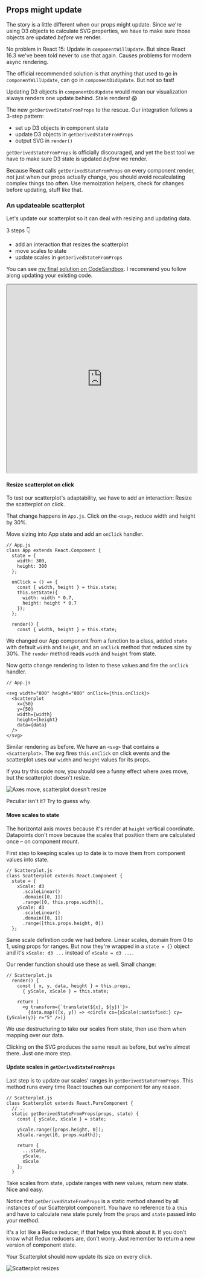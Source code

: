 ## Props might update

The story is a little different when our props might update. Since we're using
D3 objects to calculate SVG properties, we have to make sure those objects are
updated _before_ we render.

No problem in React 15: Update in `componentWillUpdate`. But since React 16.3
we've been told never to use that again. Causes problems for modern async
rendering.

The official recommended solution is that anything that used to go in
`componentWillUpdate`, can go in `componentDidUpdate`. But not so fast!

Updating D3 objects in `componentDidUpdate` would mean our visualization always
renders one update behind. Stale renders! :scream:

The new `getDerivedStateFromProps` to the rescue. Our integration follows a
3-step pattern:

- set up D3 objects in component state
- update D3 objects in `getDerivedStateFromProps`
- output SVG in `render()`

`getDerivedStateFromProps` is officially discouraged, and yet the best tool we
have to make sure D3 state is updated _before_ we render.

Because React calls `getDerivedStateFromProps` on every component render, not
just when our props actually change, you should avoid recalculating complex
things too often. Use memoization helpers, check for changes before updating,
stuff like that.

### An updateable scatterplot

Let's update our scatterplot so it can deal with resizing and updating data.

3 steps :point_down:

- add an interaction that resizes the scatterplot
- move scales to state
- update scales in `getDerivedStateFromProps`

You can see
[my final solution on CodeSandbox](https://codesandbox.io/s/ll9kp8or0l). I
recommend you follow along updating your existing code.

<iframe src="https://codesandbox.io/embed/ll9kp8or0l?codemirror=1&view=split" style="width:100%; height:500px; border:open_mouth:; border-radius: 4px; overflow:hidden;" sandbox="allow-modals allow-forms allow-popups allow-scripts allow-same-origin"></iframe>

#### Resize scatterplot on click

To test our scatterplot's adaptability, we have to add an interaction: Resize
the scatterplot on click.

That change happens in `App.js`. Click on the `<svg>`, reduce width and height
by 30%.

Move sizing into App state and add an `onClick` handler.

```{.javascript caption="Sizing into state and click handler"}
// App.js
class App extends React.Component {
  state = {
    width: 300,
    height: 300
  };

  onClick = () => {
    const { width, height } = this.state;
    this.setState({
      width: width * 0.7,
      height: height * 0.7
    });
  };

  render() {
    const { width, height } = this.state;
```

We changed our App component from a function to a class, added `state` with
default `width` and `height`, and an `onClick` method that reduces size by 30%.
The `render` method reads `width` and `height` from state.

Now gotta change rendering to listen to these values and fire the `onClick`
handler.

```{.javascript caption="Use state in rendering"}
// App.js

<svg width="800" height="800" onClick={this.onClick}>
  <Scatterplot
    x={50}
    y={50}
    width={width}
    height={height}
    data={data}
  />
</svg>
```

Similar rendering as before. We have an `<svg>` that contains a
`<Scatterplot>`. The svg fires `this.onClick` on click events and the
scatterplot uses our `width` and `height` values for its props.

If you try this code now, you should see a funny effect where axes move, but
the scatterplot doesn't resize.

![Axes move, scatterplot doesn't resize](https://raw.githubusercontent.com/Swizec/react-d3js-es6-ebook/2018-version/manuscript/resources/images/2018/not-resizing-scatterplot.png)

Peculiar isn't it? Try to guess why.

#### Move scales to state

The horizontal axis moves because it's render at `height` vertical coordinate.
Datapoints don't move because the scales that position them are calculated once
– on component mount.

First step to keeping scales up to date is to move them from component values
into state.

```{.javascript caption="Move scales into state"}
// Scatterplot.js
class Scatterplot extends React.Component {
  state = {
    xScale: d3
      .scaleLinear()
      .domain([0, 1])
      .range([0, this.props.width]),
    yScale: d3
      .scaleLinear()
      .domain([0, 1])
      .range([this.props.height, 0])
  };
```

Same scale definition code we had before. Linear scales, domain from 0 to 1,
using props for ranges. But now they're wrapped in a `state = {}` object and
it's `xScale: d3 ...` instead of `xScale = d3 ...`.

Our render function should use these as well. Small change:

```{.javascript caption="Render function uses state scales"}
// Scatterplot.js
  render() {
    const { x, y, data, height } = this.props,
      { yScale, xScale } = this.state;

    return (
      <g transform={`translate(${x}, ${y})`}>
        {data.map(([x, y]) => <circle cx={xScale(:satisfied:} cy={yScale(y)} r="5" />)}
```

We use destructuring to take our scales from state, then use them when mapping
over our data.

Clicking on the SVG produces the same result as before, but we're almost there.
Just one more step.

#### Update scales in `getDerivedStateFromProps`

Last step is to update our scales' ranges in `getDerivedStateFromProps`. This
method runs every time React touches our component for any reason.

```{.javascript caption="Update scales"}
// Scatterplot.js
class Scatterplot extends React.PureComponent {
  // ..
  static getDerivedStateFromProps(props, state) {
    const { yScale, xScale } = state;

    yScale.range([props.height, 0]);
    xScale.range([0, props.width]);

    return {
      ...state,
      yScale,
      xScale
    };
  }
```

Take scales from state, update ranges with new values, return new state. Nice
and easy.

Notice that `getDerivedStateFromProps` is a static method shared by all
instances of our Scatterplot component. You have no reference to a `this` and
have to calculate new state purely from the `props` and `state` passed into
your method.

It's a lot like a Redux reducer, if that helps you think about it. If you don't
know what Redux reducers are, don't worry. Just remember to return a new
version of component state.

Your Scatterplot should now update its size on every click.

![Scatterplot resizes](https://raw.githubusercontent.com/Swizec/react-d3js-es6-ebook/2018-version/manuscript/resources/images/2018/scatterplot-resizes.png)